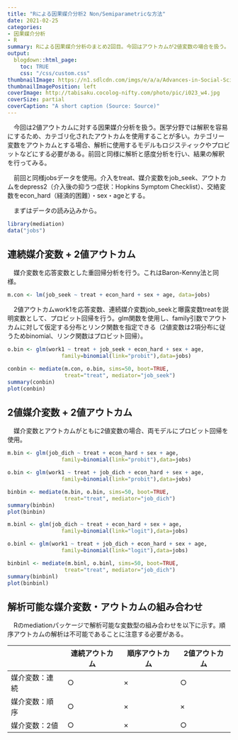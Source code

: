 ```yaml
---
title: "Rによる因果媒介分析2 Non/Semiparametricな方法"
date: 2021-02-25
categories:
- 因果媒介分析
- R
summary: Rによる因果媒介分析のまとめ2回目。今回はアウトカムが2値変数の場合を扱う。
output:
  blogdown::html_page:
    toc: TRUE
    css: "/css/custom.css"
thumbnailImage: https://n1.sdlcdn.com/imgs/e/a/a/Advances-in-Social-Science-Research-SDL679544219-1-c945e.jpg
thumbnailImagePosition: left
coverImage: http://tabisaku.cocolog-nifty.com/photo/pic/i023_w4.jpg
coverSize: partial
coverCaption: "A short caption (Source: Source)"
---
```


　今回は2値アウトカムに対する因果媒介分析を扱う。医学分野では解釈を容易にするため、カテゴリ化されたアウトカムを使用することが多い。カテゴリー変数をアウトカムとする場合、解析に使用するモデルもロジスティックやプロビットなどにする必要がある。前回と同様に解析と感度分析を行い、結果の解釈を行ってみる。
    
　前回と同様jobsデータを使用。介入をtreat、媒介変数をjob_seek、アウトカムをdepress2（介入後の抑うつ症状：Hopkins Symptom Checklist）、交絡変数をecon_hard（経済的困難）・sex・ageとする。

　まずはデータの読み込みから。
```r
library(mediation)
data("jobs")
```

## 連続媒介変数 + 2値アウトカム 
　媒介変数を応答変数とした重回帰分析を行う。これはBaron-Kenny法と同様。
```r
m.con <- lm(job_seek ~ treat + econ_hard + sex + age, data=jobs)
```

　2値アウトカムwork1を応答変数、連続媒介変数job_seekと曝露変数treatを説明変数として、プロビット回帰を行う。glm関数を使用し、family引数でアウトカムに対して仮定する分布とリンク関数を指定できる（2値変数は2項分布に従うためbinomial、リンク関数はプロビット回帰）。
```r
o.bin <- glm(work1 ~ treat + job_seek + econ_hard + sex + age, 
                 family=binomial(link="probit"),data=jobs)
```

```r
conbin <- mediate(m.con, o.bin, sims=50, boot=TRUE,
                  treat="treat", mediator="job_seek")
summary(conbin)
plot(conbin)
```

## 2値媒介変数 + 2値アウトカム
　媒介変数とアウトカムがともに2値変数の場合、両モデルにプロビット回帰を使用。
```r
m.bin <- glm(job_dich ~ treat + econ_hard + sex + age, 
                 family=binomial(link="probit"),data=jobs)
```

```r
o.bin <- glm(work1 ~ treat + job_dich + econ_hard + sex + age, 
                 family=binomial(link="probit"),data=jobs)
```

```r
binbin <- mediate(m.bin, o.bin, sims=50, boot=TRUE, 
                  treat="treat", mediator="job_dich")
summary(binbin)
plot(binbin)
```

```r
m.binl <- glm(job_dich ~ treat + econ_hard + sex + age, 
                 family=binomial(link="logit"),data=jobs)
```

```r
o.binl <- glm(work1 ~ treat + job_dich + econ_hard + sex + age, 
                 family=binomial(link="logit"),data=jobs)
```

```r
binbinl <- mediate(m.binl, o.binl, sims=50, boot=TRUE, 
                  treat="treat", mediator="job_dich")
summary(binbinl)
plot(binbinl)
```

## 解析可能な媒介変数・アウトカムの組み合わせ
　Rのmediationパッケージで解析可能な変数型の組み合わせを以下に示す。順序アウトカムの解析は不可能であることに注意する必要がある。


|               |連続アウトカム|順序アウトカム|2値アウトカム|
|---------------|--------------|--------------|-------------|
|媒介変数：連続 |       ○   　 |×             |       ○     |
|媒介変数：順序 |       ○      |×             |       ×     |       　
|媒介変数：2値  |       ○      |×             |       ○     |




